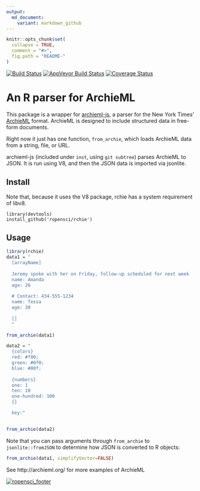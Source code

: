 ```yaml
---
output:
  md_document:
    variant: markdown_github
---
```


<!-- README.md is generated from README.Rmd. Please edit that file -->

```r
knitr::opts_chunk$set(
  collapse = TRUE,
  comment = "#>",
  fig.path = "README-"
)
```
[![Build Status](https://travis-ci.org/ropensci/rchie.svg?branch=master)](https://travis-ci.org/ropensci/rchie)
[![AppVeyor Build Status](https://ci.appveyor.com/api/projects/status/github/reopnsci/rchie?branch=master&svg=true)](https://ci.appveyor.com/project/ropensci/rcie)
[![Coverage Status](https://coveralls.io/repos/ropensci/rchie/badge.svg)](https://coveralls.io/r/ropensci/rchie)

# An R parser for ArchieML

This package is a wrapper for [archieml-js](https://github.com/newsdev/archieml-js),
a parser for the New York Times' [ArchieML](http://archieml.org/) format.  ArchieML is designed
to include structured data in free-form documents.

Right now it just has one function, `from_archie`, which loads ArchieML data from a string, file, or URL.

archieml-js (included under `inst`, using `git subtree`) parses ArchieML to JSON.  It is run using V8, and then the JSON data is imported via jsonlite.


## Install

Note that, because it uses the V8 package, rchie has a system requirement of libv8.

```
library(devtools)
install_github('ropensci/rchie')
```

## Usage

```r
library(rchie)
data1 = "
  [arrayName]
  
  Jeremy spoke with her on Friday, follow-up scheduled for next week
  name: Amanda
  age: 26
  
  # Contact: 434-555-1234
  name: Tessa
  age: 30
  
  []
  "

from_archie(data1)          

data2 = "
  {colors}
  red: #f00;
  green: #0f0;
  blue: #00f;
  
  {numbers}
  one: 1
  ten: 10
  one-hundred: 100
  {}

  key:"
  

from_archie(data2)
```

Note that you can pass arguments through `from_archie` to `jsonlite::fromJSON` to
determine how JSON is converted to R objects:

```r
from_archie(data1, simplifyVector=FALSE)
```

See http://archieml.org/ for more examples of ArchieML

[![ropensci_footer](http://ropensci.org/public_images/github_footer.png)](http://ropensci.org)

